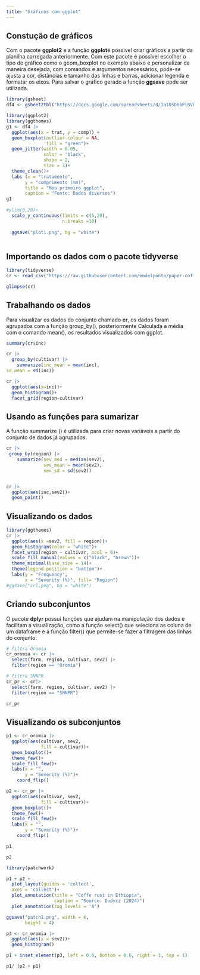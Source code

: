 ```yaml
---
title: "Gráficos com ggplot"
---
```


## Constução de gráficos

Com o pacote **ggplot2** e a função **ggplot**é possivel criar gráficos a partir da planilha carregada anteriormente. Com este pacote é possível escolher o tipo de gráfico como o geom_boxplot no exemplo abaixo e personalizar da maneira desejada, com comandos e argumentos necessários, pode-se ajusta a cor, distâncias e tamanho das linhas e barras, adicionar legenda e formatar os eixos. Para salvar o gráfico gerado a função **ggsave** pode ser utilizada.

```r

library(gsheet)
df4 <- gsheet2tbl("https://docs.google.com/spreadsheets/d/1aID5Dh6PlBVCKzU1j7k-WA6zuWQWE2NhtWEgdJtt5iA/edit#gid=921203844")

library(ggplot2)
library(ggthemes)
g1 <- df4 |> 
  ggplot(aes(x = trat, y = comp)) +
  geom_boxplot(outlier.colour = NA,
               fill = "green")+
  geom_jitter(width = 0.05,
              color = 'black',
              shape = 2,
              size = 3)+
  theme_clean()+
  labs (x = "tratamento",
       y = "comprimento (mm)",
       title = "Meu primeiro ggplot",
       caption = "Fonte: Dados diversos")
g1
  
#ylim(0,20)+
  scale_y_continuous(limits = c(5,20),
                     n.breaks =10)
  
  ggsave("plot1.png", bg = "white")
                     

```

## Importando os dados com o pacote tidyverse

```r

library(tidyverse)
cr <- read_csv("https://raw.githubusercontent.com/emdelponte/paper-coffee-rust-Ethiopia/master/data/survey_clean.csv")

glimpse(cr)
```

## Trabalhando os dados

Para visualizar os dados do conjunto chamado **cr**, os dados foram agrupados com a função group_by(), posteriormente Calculada a média com o comando mean(), os resultados visualizados com ggplot.

```r

summary(cr$inc)

cr |>
  group_by(cultivar) |>
    summarize(inc_mean = mean(inc),
sd_mean = sd(inc))

cr |>
  ggplot(aes(x=inc))+
  geom_histogram()+
  facet_grid(region~cultivar)
```

## Usando as funções para sumarizar

A função summarize () é utilizada para criar novas variáveis a partir do conjunto de dados já agrupados.

```r
cr |>
 group_by(region) |>
    summarize(sev_med = median(sev2),
              sev_mean = mean(sev2),
              sev_sd = sd(sev2))


cr |>
  ggplot(aes(inc,sev2))+
  geom_point()
```

## Visualizando os dados

```r
library(ggthemes)
cr |>
  ggplot(aes(x =sev2, fill = region))+
  geom_histogram(color = "white")+
  facet_wrap(region ~ cultivar, ncol = 6)+
  scale_fill_manual(values = c("black", "brown"))+
  theme_minimal(base_size = 14)+
  theme(legend.position = "bottom")+
  labs(y = "Frequency",
       x = "Severity (%)", fill= "Region")
#ggsave("crl.png", bg = "white")
```

## Criando subconjuntos 

O pacote **dplyr** possui funções que ajudam na manipulação dos dados e facilitam a visualização, como a função select() que seleciona as coluna de um dataframe e a função filter() que permite-se fazer a filtragem das linhas do conjunto.

```r
# filtra Oromia
cr_oromia <- cr |>
  select(farm, region, cultivar, sev2) |>
  filter(region == "Oromia")

# filtra SNNPR
cr_pr <- cr|>
  select(farm, region, cultivar, sev2) |>
  filter(region == "SNNPR")

cr_pr
```

## Visualizando os subconjuntos

```r
p1 <- cr_oromia |>
  ggplot(aes(cultivar, sev2,
             fill = cultivar))+
  geom_boxplot()+
  theme_few()+
  scale_fill_few()+
  labs(x = "",
       y = "Severity (%)")+
    coord_flip()

p2 <- cr_pr |>
  ggplot(aes(cultivar, sev2,
             fill = cultivar))+
  geom_boxplot()+
  theme_few()+
  scale_fill_few()+
  labs(x = "",
       y = "Severity (%)")+
    coord_flip()

p1

p2

library(patchwork)

p1 + p2 +
  plot_layout(guides = 'collect',
  axes = 'collect')+
  plot_annotation(title = "Coffe rust in Ethiopia",
                  caption = "Source: Dudycz (2024)")
  plot_annotation(tag_levels = 'A')

ggsave("patch1.png", width = 6,
       height = 4)

p3 <- cr_oromia |>
  ggplot(aes(x = sev2))+
  geom_histogram()

p1 + inset_element(p3, left = 0.6, bottom = 0.6, right = 1, top = 1)

p1/ (p2 + p1)

```